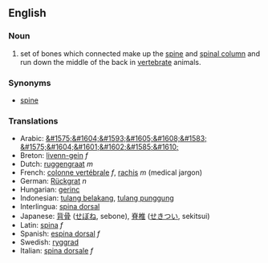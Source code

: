 ==English==
===Noun===
#set of bones which connected make up the [[spine]] and [[spinal column]] and run down the middle of the back in [[vertebrate]] animals.
===Synonyms===
*[[spine]]
===Translations===
*Arabic: [[&#1575;&#1604;&#1593;&#1605;&#1608;&#1583; &#1575;&#1604;&#1601;&#1602;&#1585;&#1610;]]
*Breton: [[livenn-gein]] ''f''
*Dutch: [[ruggengraat]] ''m''
*French: [[colonne vertébrale]] ''f'', [[rachis]] ''m'' (medical jargon)
*German: [[Rückgrat]] ''n''
*Hungarian: [[gerinc]]
*Indonesian: [[tulang belakang]], [[tulang punggung]]
*Interlingua: [[spina dorsal]]
*Japanese: [[背骨]] ([[せぼね]], sebone), [[脊椎]] ([[せきつい]], sekitsui)
*Latin: [[spina]] ''f''
*Spanish: [[espina dorsal]] ''f''
*Swedish: [[ryggrad]]
*Italian: [[spina dorsale]] ''f''